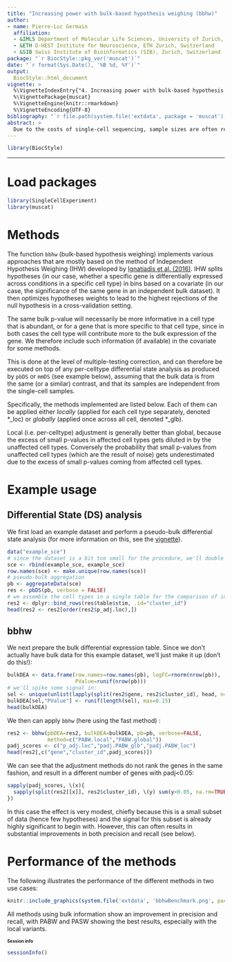 ```yaml
---
title: "Increasing power with bulk-based hypothesis weighing (bbhw)"
author:
- name: Pierre-Luc Germain
  affiliation:
  - &IMLS Department of Molecular Life Sciences, University of Zurich, Zurich, Switzerland
  - &ETH D-HEST Institute for Neuroscience, ETH Zurich, Switzerland
  - &SIB Swiss Institute of Bioinformatics (SIB), Zurich, Switzerland
package: "`r BiocStyle::pkg_ver('muscat')`"
date: "`r format(Sys.Date(), '%B %d, %Y')`"
output: 
  BiocStyle::html_document
vignette: >
  %\VignetteIndexEntry{"4. Increasing power with bulk-based hypothesis weighing"}
  %\VignettePackage{muscat}
  %\VignetteEngine{knitr::rmarkdown}
  %\VignetteEncoding{UTF-8}
bibliography: "`r file.path(system.file('extdata', package = 'muscat'), 'refs.bib')`"
abstract: > 
  Due to the costs of single-cell sequencing, sample sizes are often relatively limited, sometimes leading to poorly reproducible results. In many contexts, however, larger bulk RNAseq data is available for the same conditions or experimental paradigm, which can be used as additional evidence of a generalization differential expression pattern. Here, we show how such data can be used, via bulk-based hypothesis weighing (bbhw), to increase the power and robustness of single-cell differential state analysis.
---
```


<style type="text/css">
.smaller {
  font-size: 10px
}
</style>

```r
library(BiocStyle)
```

*** 

# Load packages {-}

```r
library(SingleCellExperiment)
library(muscat)
```

# Methods

The function `bbhw` (bulk-based hypothesis weighing) implements various approaches that are mostly based on the method of Independent Hypothesis Weighing (IHW) developed by [Ignatiadis et al. (2016)](https://doi.org/10.1038/nmeth.3885). IHW splits hypotheses (in our case, whether a specific gene is differentially expressed across conditions in a specific cell type) in bins based on a covariate (in our case, the significance of the same gene in an independent bulk dataset). It then optimizes hypotheses weights to lead to the highest rejections of the null hypothesis in a cross-validation setting.

The same bulk p-value will necessarily be more informative in a cell type that is abundant, or for a gene that is more specific to that cell type, since in both cases the cell type will contribute more to the bulk expression of the gene. We therefore include such information (if available) in the covariate for some methods.

This is done at the level of multiple-testing correction, and can therefore be executed on top of any per-celltype differential state analysis as produced by `pbDS` or `mmDS` (see example below), assuming that the bulk data is from the same (or a similar) contrast, and that its samples are independent from the single-cell samples.

Specifically, the methods implemented are listed below. Each of them can be applied either _locally_ (applied for each cell type separately, denoted \*_loc) or _globally_ (applied once across all cell, denoted \*_glb). 

\itemize{
\item{**ihw** : the IHW procedure is applied with default settings, 
using the bulk p-value as covariate.}
\item{**combIHW** : first, whenever the direction of the change is 
different between bulk and pseudobulk datasets for a gene in a given cell 
type, we set the bulk p-value to 0.7 for that cell type. Then, we divide the 
bulk p-values into five quantile bins. We further divide each bin into two 
depending on the proportion of the bulk reads for that gene that is 
contributed by the given cell type. Then we apply IHW (globally) on this 
covariate, using the bins as nominal. Note that this method is slightly 
inferior to PASW and PABW, which are instead recommended.}
\item{**PASW** (Proportion-Adjusted Significance Weighing): first, whenever 
the direction of the change is different between bulk and pseudobulk 
datasets for a gene in a given cell type, we increase the bulk p-value to 
0.7 for that cell type (if it was below). Then, we adjust the covariate 
(i.e. bulk p-value) based on the proportion of the bulk reads for that gene 
that is contributed by the given cell type, using 
$cov =  inv.logit( logit(p) * \sqrt c )$ where `p` and `c` are respectively 
the bulk p-value and the proportion of bulk reads contributed by the cell 
type). We then split this covariate into quantile bins and apply IHW.
If unspecified (recommended), the number of bins will be determined 
(somewhere between 6 and 10) based on the number of hypotheses.}
\item{**PABW** (Proportion-Adjusted Bin-Wise correction): the covariate bins
are prepared in the same fashion as for PASW. However, instead of using IHW,
we simply compute FDR separately for each bin. This has the advantage of being
deterministic and much faster, and typically gives results that are roughly 
equivalent to the IHW-based methods.}
}

Local (i.e. per-celltype) adjustment is generally better than global, because the excess of small p-values in affected cell types gets diluted in by the unaffected cell types. Conversely the probability that small p-values from unaffected cell types (which are the result of noise) gets underestimated due to the excess of small p-values coming from affected cell types.

# Example usage

## Differential State (DS) analysis

We first load an example dataset and perform a pseudo-bulk differential state 
analysis (for more information on this, see the [vignette](analysis.html)).

```r
data("example_sce")
# since the dataset is a bit too small for the procedure, we'll double it:
sce <- rbind(example_sce, example_sce)
row.names(sce) <- make.unique(row.names(sce))
# pseudo-bulk aggregation
pb <- aggregateData(sce)
res <- pbDS(pb, verbose = FALSE)
# we assemble the cell types in a single table for the comparison of interest:
res2 <- dplyr::bind_rows(res$table$stim, .id="cluster_id")
head(res2 <- res2[order(res2$p_adj.loc),])
```

## bbhw

We next prepare the bulk differential expression table. Since we don't actually 
have bulk data for this example dataset, we'll just make it up (don't do this!):

```r
bulkDEA <- data.frame(row.names=row.names(pb), logFC=rnorm(nrow(pb)),
                      PValue=runif(nrow(pb)))
# we'll spike some signal in:
sel <- unique(unlist(lapply(split(res2$gene, res2$cluster_id), head, n=200)))
bulkDEA[sel,"PValue"] <- runif(length(sel), max=0.15)
head(bulkDEA)
```

We then can apply `bbhw` (here using the fast method) :

```r
res2 <- bbhw(pbDEA=res2, bulkDEA=bulkDEA, pb=pb, verbose=FALSE,
             method=c("PABW.local","PABW.global"))
padj_scores <- c("p_adj.loc","padj.PABW_glb","padj.PABW_loc")
head(res2[,c("gene","cluster_id",padj_scores)])
```

We can see that the adjustment methods do not rank the genes in the same fashion, and result in a different number of genes with padj<0.05:

```r
sapply(padj_scores, \(x){
  sapply(split(res2[[x]], res2$cluster_id), \(y) sum(y<0.05, na.rm=TRUE))
})
```

In this case the effect is very modest, chiefly because this is a small subset of data (hence few hypotheses) and the signal for this subset is already highly significant to begin with. However, this can often results in substantial improvements in both precision and recall (see below).

# Performance of the methods

The following illustrates the performance of the different methods in two use cases:

```r
knitr::include_graphics(system.file('extdata', 'bbhwBenchmark.png', package = 'muscat'))
```

All methods using bulk information show an improvement in precision and recall, with PABW and PASW showing the best results, especially with the local variants.


# Session info {- .smaller}

```r
sessionInfo()
```
